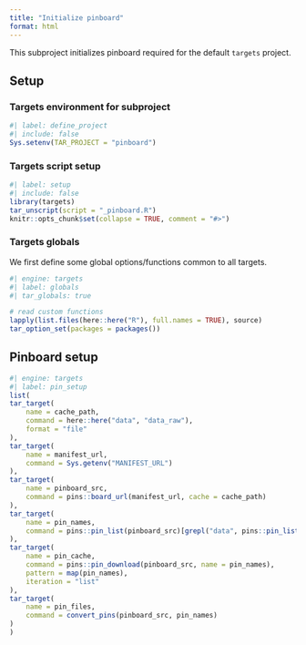 ```yaml
---
title: "Initialize pinboard"
format: html
---
```


This subproject initializes pinboard required for the default `targets` project.

## Setup

### Targets environment for subproject

```r
#| label: define_project
#| include: false
Sys.setenv(TAR_PROJECT = "pinboard")
```

### Targets script setup

```r
#| label: setup
#| include: false
library(targets)
tar_unscript(script = "_pinboard.R")
knitr::opts_chunk$set(collapse = TRUE, comment = "#>")
```


### Targets globals

We first define some global options/functions common to all targets.

```r
#| engine: targets
#| label: globals
#| tar_globals: true

# read custom functions
lapply(list.files(here::here("R"), full.names = TRUE), source)
tar_option_set(packages = packages())
```

## Pinboard setup

```r
#| engine: targets
#| label: pin_setup
list(
tar_target(
    name = cache_path,
    command = here::here("data", "data_raw"),
    format = "file"
),
tar_target(
    name = manifest_url,
    command = Sys.getenv("MANIFEST_URL")
),
tar_target(
    name = pinboard_src,
    command = pins::board_url(manifest_url, cache = cache_path)
),
tar_target(
    name = pin_names,
    command = pins::pin_list(pinboard_src)[grepl("data", pins::pin_list(pinboard_src))]
),
tar_target(
    name = pin_cache,
    command = pins::pin_download(pinboard_src, name = pin_names),
    pattern = map(pin_names), 
    iteration = "list"
),
tar_target(
    name = pin_files,
    command = convert_pins(pinboard_src, pin_names)
)
)
```